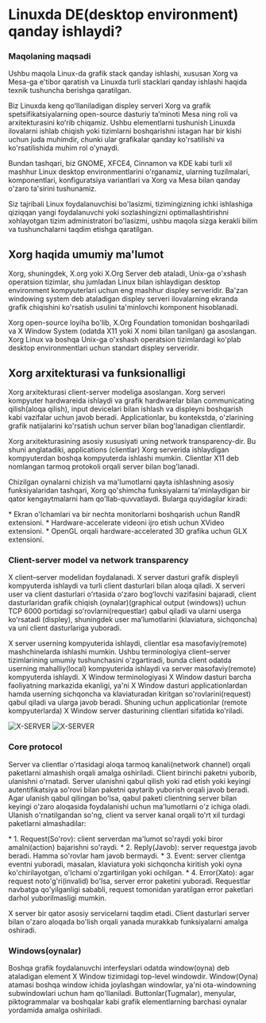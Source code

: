 
# Linuxda DE(desktop environment) qanday ishlaydi?

### Maqolaning maqsadi

Ushbu maqola Linux-da grafik stack qanday ishlashi, xususan Xorg va Mesa-ga e'tibor qaratish va Linuxda turli stacklari qanday ishlashi haqida texnik tushuncha berishga qaratilgan.

Biz Linuxda keng qoʻllaniladigan displey serveri Xorg va grafik spetsifikatsiyalarning open-source dasturiy taʼminoti Mesa ning roli va arxitekturasini koʻrib chiqamiz. Ushbu elementlarni tushunish Linuxda ilovalarni ishlab chiqish yoki tizimlarni boshqarishni istagan har bir kishi uchun juda muhimdir, chunki ular grafikalar qanday ko'rsatilishi va ko'rsatilishida muhim rol o'ynaydi.

Bundan tashqari, biz GNOME, XFCE4, Cinnamon va KDE kabi turli xil mashhur Linux desktop environmentlarini o'rganamiz, ularning tuzilmalari, komponentlari, konfiguratsiya variantlari va Xorg va Mesa bilan qanday o'zaro ta'sirini tushunamiz.

Siz tajribali Linux foydalanuvchisi bo'lasizmi, tizimingizning ichki ishlashiga qiziqqan yangi foydalanuvchi yoki sozlashingizni optimallashtirishni xohlayotgan tizim administratori bo'lasizmi, ushbu maqola sizga kerakli bilim va tushunchalarni taqdim etishga qaratilgan. 

## Xorg haqida umumiy ma'lumot

Xorg, shuningdek, X.org yoki X.Org Server deb ataladi, Unix-ga o'xshash operatsion tizimlar, shu jumladan Linux bilan ishlaydigan desktop environment kompyuterlari uchun eng mashhur displey serveridir. Ba'zan windowing system deb ataladigan displey serveri ilovalarning ekranda grafik chiqishini ko'rsatish usulini ta'minlovchi komponent hisoblanadi.

Xorg open-source loyiha bo'lib, X.Org Foundation tomonidan boshqariladi va X Window System (odatda X11 yoki X nomi bilan tanilgan) ga asoslangan. Xorg Linux va boshqa Unix-ga o'xshash operatsion tizimlardagi ko'plab desktop environmentlari uchun standart displey serveridir.

## Xorg arxitekturasi va funksionalligi

Xorg arxitekturasi client-server modeliga asoslangan. Xorg serveri kompyuter hardwareida ishlaydi va grafik hardwarelar bilan communicating qilish(aloqa qilish), input devicelari bilan ishlash va displeyni boshqarish kabi vazifalar uchun javob beradi. Applicationlar, bu kontekstda, o'zlarining grafik natijalarini ko'rsatish uchun server bilan bog'lanadigan clientlardir.

Xorg arxitekturasining asosiy xususiyati uning network transparency-dir. Bu shuni anglatadiki, applications (clientlar) Xorg serverida ishlaydigan kompyuterdan boshqa kompyuterda ishlashi mumkin. Clientlar X11 deb nomlangan tarmoq protokoli orqali server bilan bog'lanadi.

Chizilgan oynalarni chizish va ma'lumotlarni qayta ishlashning asosiy funksiyalaridan tashqari, Xorg qo'shimcha funksiyalarni ta'minlaydigan bir qator kengaytmalarni ham qo'llab-quvvatlaydi. Bularga quyidagilar kiradi:

<Callout type="info" emoji="">
* Ekran o'lchamlari va bir nechta monitorlarni boshqarish uchun RandR extensioni.
* Hardware-accelerate videoni ijro etish uchun XVideo extensioni.
* OpenGL orqali hardware-accelerated 3D grafika uchun GLX extensioni.
</Callout>

### Client-server model va network transparency

X client–server modelidan foydalanadi. X server dasturi grafik displeyli kompyuterda ishlaydi va turli client dasturlari bilan aloqa qiladi. X serveri user va client dasturlari oʻrtasida oʻzaro bogʻlovchi vazifasini bajaradi, client dasturlaridan grafik chiqish (oynalar)(graphical output (windows)) uchun TCP 6000 portidagi soʻrovlarni(requestlar) qabul qiladi va ularni userga koʻrsatadi (displey), shuningdek user maʼlumotlarini (klaviatura, sichqoncha) va uni client dasturlariga yuboradi. 


X server userning kompyuterida ishlaydi, clientlar esa masofaviy(remote) mashchinelarda ishlashi mumkin. Ushbu terminologiya client–server tizimlarining umumiy tushunchasini o'zgartiradi, bunda client odatda userning mahalliy(local) kompyuterida ishlaydi va server masofaviy(remote) kompyuterda ishlaydi. X Window terminologiyasi X Window dasturi barcha faoliyatning markazida ekanligi, ya'ni X Window dasturi applicationlardan hamda userning sichqoncha va klaviaturadan kiritgan so'rovlarini(request) qabul qiladi va ularga javob beradi. Shuning uchun applicationlar (remote kompyuterlarda) X Window server dasturining clientlari sifatida ko'riladi.

![X-SERVER](/images/article/linux-de/1.png)
![X-SERVER](/images/article/linux-de/2.gif)


### Core protocol

Server va clientlar o'rtasidagi aloqa tarmoq kanali(network channel) orqali paketlarni almashish orqali amalga oshiriladi. Client birinchi paketni yuborib, ulanishni o'rnatadi. Server ulanishni qabul qilish yoki rad etish yoki keyingi autentifikatsiya so'rovi bilan paketni qaytarib yuborish orqali javob beradi. Agar ulanish qabul qilingan bo'lsa, qabul paketi clientning server bilan keyingi o'zaro aloqasida foydalanishi uchun ma'lumotlarni o'z ichiga oladi. Ulanish o'rnatilgandan so'ng, client va server kanal orqali to'rt xil turdagi paketlarni almashadilar:

<Callout type="info" emoji="">
* 1. Request(So'rov): client serverdan ma'lumot so'raydi yoki biror amalni(action) bajarishni so'raydi.
* 2. Reply(Javob): server requestga javob beradi. Hamma so'rovlar ham javob bermaydi.
* 3. Event: server clientga eventni yuboradi, masalan, klaviatura yoki sichqoncha kiritish yoki oyna ko'chirilayotgan, o'lchami o'zgartirilgan yoki ochilgan.
* 4. Error(Xato): agar request noto'g'ri(invalid) bo'lsa, server error paketini yuboradi. Requestlar navbatga qo'yilganligi sababli, request tomonidan yaratilgan error paketlari darhol yuborilmasligi mumkin.
</Callout>

X server bir qator asosiy servicelarni taqdim etadi. Client dasturlari server bilan o'zaro aloqada bo'lish orqali yanada murakkab funksiyalarni amalga oshiradi.

### Windows(oynalar)

Boshqa grafik foydalanuvchi interfeyslari odatda window(oyna) deb ataladigan element X Window tizimidagi top-level windowdir. Window(Oyna) atamasi boshqa window ichida joylashgan windowlar, ya'ni ota-windowning subwindowlari uchun ham qo'llaniladi. Buttonlar(Tugmalar), menyular, piktogrammalar va boshqalar kabi grafik elementlarning barchasi oynalar yordamida amalga oshiriladi.

